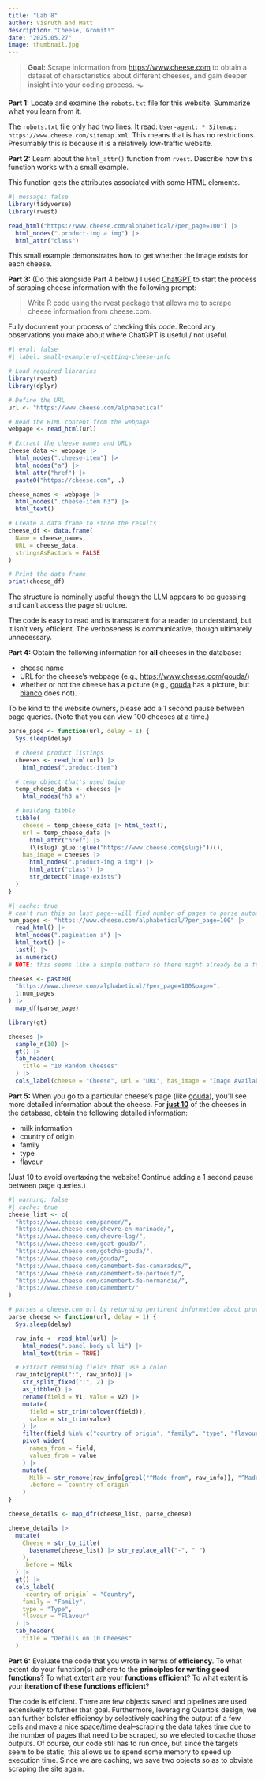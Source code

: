 ```yaml
---
title: "Lab 8"
author: Visruth and Matt
description: "Cheese, Gromit!"
date: "2025.05.27"
image: thumbnail.jpg
---
```


> **Goal:** Scrape information from <https://www.cheese.com> to obtain a dataset
> of characteristics about different cheeses, and gain deeper insight into your
> coding process. 🪤

**Part 1:** Locate and examine the `robots.txt` file for this website. Summarize
what you learn from it.

The `robots.txt` file only had two lines. It read: `User-agent: *
Sitemap: https://www.cheese.com/sitemap.xml`. This means that is has no restrictions. Presumably this is because it is a relatively low-traffic website.

**Part 2:** Learn about the `html_attr()` function from `rvest`. Describe how
this function works with a small example.

This function gets the attributes associated with some HTML elements.

```r
#| message: false
library(tidyverse)
library(rvest)

read_html("https://www.cheese.com/alphabetical/?per_page=100") |>
  html_nodes(".product-img a img") |>
  html_attr("class")
```

This small example demonstrates how to get whether the image exists for each cheese.

**Part 3:** (Do this alongside Part 4 below.) I 
used [ChatGPT](https://chat.openai.com/chat) to start the process of scraping
cheese information with the following prompt:

> Write R code using the rvest package that allows me to scrape cheese
> information from cheese.com.

Fully document your process of checking this code. Record any observations you
make about where ChatGPT is useful / not useful.

```r
#| eval: false
#| label: small-example-of-getting-cheese-info

# Load required libraries
library(rvest)
library(dplyr)

# Define the URL
url <- "https://www.cheese.com/alphabetical"

# Read the HTML content from the webpage
webpage <- read_html(url)

# Extract the cheese names and URLs
cheese_data <- webpage |>
  html_nodes(".cheese-item") |>
  html_nodes("a") |>
  html_attr("href") |>
  paste0("https://cheese.com", .)

cheese_names <- webpage |>
  html_nodes(".cheese-item h3") |>
  html_text()

# Create a data frame to store the results
cheese_df <- data.frame(
  Name = cheese_names,
  URL = cheese_data,
  stringsAsFactors = FALSE
)

# Print the data frame
print(cheese_df)
```

The structure is nominally useful though the LLM appears to be guessing and can't access the page structure.

The code is easy to read and is transparent for a reader to understand, but it isn't very efficient. The verboseness is communicative, though ultimately unnecessary.

**Part 4:** Obtain the following information for **all** cheeses in the
database:

-   cheese name
-   URL for the cheese's webpage (e.g., <https://www.cheese.com/gouda/>)
-   whether or not the cheese has a picture (e.g., 
[gouda](https://www.cheese.com/gouda/) has a picture, but 
[bianco](https://www.cheese.com/bianco/) does not).

To be kind to the website owners, please add a 1 second pause between page
queries. (Note that you can view 100 cheeses at a time.)

```r
parse_page <- function(url, delay = 1) {
  Sys.sleep(delay)

  # cheese product listings
  cheeses <- read_html(url) |>
    html_nodes(".product-item")

  # temp object that's used twice
  temp_cheese_data <- cheeses |>
    html_nodes("h3 a")

  # building tibble
  tibble(
    cheese = temp_cheese_data |> html_text(),
    url = temp_cheese_data |>
      html_attr("href") |>
      (\(slug) glue::glue("https://www.cheese.com{slug}"))(),
    has_image = cheeses |>
      html_nodes(".product-img a img") |>
      html_attr("class") |>
      str_detect("image-exists")
  )
}
```

```r
#| cache: true
# can't run this on last page--will find number of pages to parse automatically.
num_pages <- "https://www.cheese.com/alphabetical/?per_page=100" |>
  read_html() |>
  html_nodes(".pagination a") |>
  html_text() |>
  last() |>
  as.numeric()
# NOTE: this seems like a simple pattern so there might already be a function which does this

cheeses <- paste0(
  "https://www.cheese.com/alphabetical/?per_page=100&page=",
  1:num_pages
) |>
  map_df(parse_page)
```

```r
library(gt)

cheeses |>
  sample_n(10) |>
  gt() |>
  tab_header(
    title = "10 Random Cheeses"
  ) |>
  cols_label(cheese = "Cheese", url = "URL", has_image = "Image Available?")
```

**Part 5:** When you go to a particular cheese's page (like 
[gouda](https://www.cheese.com/gouda/)), you'll see more detailed information
about the cheese. For [**just 10**]{.underline} of the cheeses in the database,
obtain the following detailed information:

-   milk information
-   country of origin
-   family
-   type
-   flavour

(Just 10 to avoid overtaxing the website! Continue adding a 1 second pause
between page queries.)

```r
#| warning: false
#| cache: true
cheese_list <- c(
  "https://www.cheese.com/paneer/",
  "https://www.cheese.com/chevre-en-marinade/",
  "https://www.cheese.com/chevre-log/",
  "https://www.cheese.com/goat-gouda/",
  "https://www.cheese.com/gotcha-gouda/",
  "https://www.cheese.com/gouda/",
  "https://www.cheese.com/camembert-des-camarades/",
  "https://www.cheese.com/camembert-de-portneuf/",
  "https://www.cheese.com/camembert-de-normandie/",
  "https://www.cheese.com/camembert/"
)

# parses a cheese.com url by returning pertinent information about provided cheese
parse_cheese <- function(url, delay = 1) {
  Sys.sleep(delay)

  raw_info <- read_html(url) |>
    html_nodes(".panel-body ul li") |>
    html_text(trim = TRUE)

  # Extract remaining fields that use a colon
  raw_info[grepl(":", raw_info)] |>
    str_split_fixed(":", 2) |>
    as_tibble() |>
    rename(field = V1, value = V2) |>
    mutate(
      field = str_trim(tolower(field)),
      value = str_trim(value)
    ) |>
    filter(field %in% c("country of origin", "family", "type", "flavour")) |>
    pivot_wider(
      names_from = field,
      values_from = value
    ) |>
    mutate(
      Milk = str_remove(raw_info[grepl("^Made from", raw_info)], "^Made from "),
      .before = `country of origin`
    )
}

cheese_details <- map_dfr(cheese_list, parse_cheese)
```

```r
cheese_details |>
  mutate(
    Cheese = str_to_title(
      basename(cheese_list) |> str_replace_all("-", " ")
    ),
    .before = Milk
  ) |>
  gt() |>
  cols_label(
    `country of origin` = "Country",
    family = "Family",
    type = "Type",
    flavour = "Flavour"
  ) |>
  tab_header(
    title = "Details on 10 Cheeses"
  )
```

**Part 6:** Evaluate the code that you wrote in terms of **efficiency**. To
what extent do your function(s) adhere to the **principles for writing good functions**?
To what extent are your **functions efficient**? To what extent is your 
**iteration of these functions efficient**? 

The code is efficient. There are few objects saved and pipelines are used extensively to further that goal. Furthermore, leveraging Quarto's design, we can further bolster efficiency by selectively caching the output of a few cells and make a nice space/time deal--scraping the data takes time due to the number of pages that need to be scraped, so we elected to cache those outputs. Of course, our code still has to run once, but since the targets seem to be static, this allows us to spend some memory to speed up execution time. Since we are caching, we save two objects so as to obviate scraping the site again.
